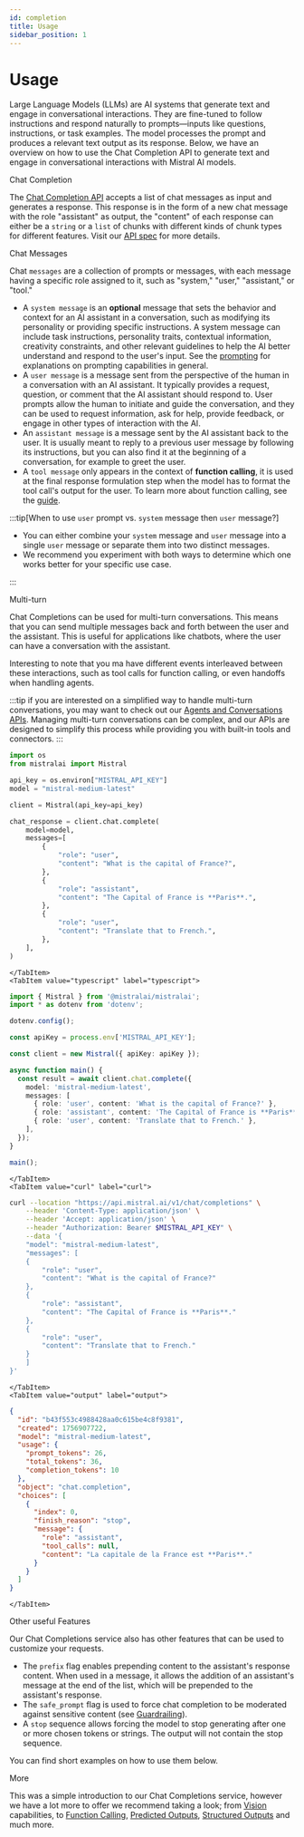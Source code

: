 ```yaml
---
id: completion
title: Usage
sidebar_position: 1
---
```




# Usage

Large Language Models (LLMs) are AI systems that generate text and engage in conversational interactions. They are fine-tuned to follow instructions and respond naturally to prompts—inputs like questions, instructions, or task examples. The model processes the prompt and produces a relevant text output as its response.
Below, we have an overview on how to use the Chat Completion API to generate text and engage in conversational interactions with Mistral AI models.

<SectionTab as="h1" sectionId="chat-completion">Chat Completion</SectionTab>

The [Chat Completion API](https://docs.mistral.ai/api/#tag/chat) accepts a list of chat messages as input and
generates a response. This response is in the form of a new chat message with
the role "assistant" as output, the "content" of each response can either be a `string` or a `list` of chunks with different kinds of chunk types for different features. Visit our [API spec](https://docs.mistral.ai/api) for more details.

<ExplorerTabs>
  <ExplorerTab value="non-streaming" label="Non-Streaming">
    <NonStreamingTab />
  </ExplorerTab>
  <ExplorerTab value="streaming" label="Streaming">
    <StreamingTab />
  </ExplorerTab>
</ExplorerTabs>

<SectionTab as="h2" variant="secondary" sectionId="chat-messages">Chat Messages</SectionTab>

Chat `messages` are a collection of prompts or messages, with each message having a specific role assigned to it, such as "system," "user," "assistant," or "tool."

- A `system message` is an **optional** message that sets the behavior and context for an AI assistant in a
  conversation, such as modifying its personality or providing specific instructions. A system message can
  include task instructions, personality traits, contextual information, creativity constraints, and other
  relevant guidelines to help the AI better understand and respond to the user's input. See the
  [prompting](prompting) for explanations on prompting capabilities in general.
- A `user message` is a message sent from the perspective of the human in a conversation with an AI assistant.
  It typically provides a request, question, or comment that the AI assistant should respond to. User prompts
  allow the human to initiate and guide the conversation, and they can be used to request information, ask for
  help, provide feedback, or engage in other types of interaction with the AI.
- An `assistant message` is a message sent by the AI assistant back to the user. It is usually meant to reply to a
  previous user message by following its instructions, but you can also find it at the beginning of a conversation,
  for example to greet the user.
- A `tool message` only appears in the context of **function calling**, it is used at the final response formulation
  step when the model has to format the tool call's output for the user. To learn more about function calling, see
  the [guide](./function_calling).

:::tip[When to use `user` prompt vs. `system` message then `user` message?]

- You can either combine your `system` message and `user` message into a single `user` message or separate them into two distinct messages.
- We recommend you experiment with both ways to determine which one works better for your specific use case.

:::

<SectionTab as="h1" sectionId="multi-turn">Multi-turn</SectionTab>

Chat Completions can be used for multi-turn conversations. This means that you can send multiple messages back and forth between the user and the assistant. This is useful for applications like chatbots, where the user can have a conversation with the assistant.

Interesting to note that you ma have different events interleaved between these interactions, such as tool calls for function calling, or even handoffs when handling agents.

:::tip
if you are interested on a simplified way to handle multi-turn conversations, you may want to check out our [Agents and Conversations APIs](../../agents/introduction). Managing multi-turn conversations can be complex, and our APIs are designed to simplify this process while providing you with built-in tools and connectors.
:::

<Tabs groupId="code">
    <TabItem value="python" label="python" default>

```python
import os
from mistralai import Mistral

api_key = os.environ["MISTRAL_API_KEY"]
model = "mistral-medium-latest"

client = Mistral(api_key=api_key)

chat_response = client.chat.complete(
    model=model,
    messages=[
        {
            "role": "user",
            "content": "What is the capital of France?",
        },
        {
            "role": "assistant",
            "content": "The Capital of France is **Paris**.",
        },
        {
            "role": "user",
            "content": "Translate that to French.",
        },
    ],
)
```

    </TabItem>
    <TabItem value="typescript" label="typescript">

```typescript
import { Mistral } from '@mistralai/mistralai';
import * as dotenv from 'dotenv';

dotenv.config();

const apiKey = process.env['MISTRAL_API_KEY'];

const client = new Mistral({ apiKey: apiKey });

async function main() {
  const result = await client.chat.complete({
    model: 'mistral-medium-latest',
    messages: [
      { role: 'user', content: 'What is the capital of France?' },
      { role: 'assistant', content: 'The Capital of France is **Paris**.' },
      { role: 'user', content: 'Translate that to French.' },
    ],
  });
}

main();
```

    </TabItem>
    <TabItem value="curl" label="curl">

```bash
curl --location "https://api.mistral.ai/v1/chat/completions" \
    --header 'Content-Type: application/json' \
    --header 'Accept: application/json' \
    --header "Authorization: Bearer $MISTRAL_API_KEY" \
    --data '{
    "model": "mistral-medium-latest",
    "messages": [
    {
        "role": "user",
        "content": "What is the capital of France?"
    },
    {
        "role": "assistant",
        "content": "The Capital of France is **Paris**."
    },
    {
        "role": "user",
        "content": "Translate that to French."
    }
    ]
}'
```

    </TabItem>
    <TabItem value="output" label="output">

```json
{
  "id": "b43f553c4988428aa0c615be4c8f9381",
  "created": 1756907722,
  "model": "mistral-medium-latest",
  "usage": {
    "prompt_tokens": 26,
    "total_tokens": 36,
    "completion_tokens": 10
  },
  "object": "chat.completion",
  "choices": [
    {
      "index": 0,
      "finish_reason": "stop",
      "message": {
        "role": "assistant",
        "tool_calls": null,
        "content": "La capitale de la France est **Paris**."
      }
    }
  ]
}
```

    </TabItem>

</Tabs>

<SectionTab as="h1" sectionId="other-useful-features">Other useful Features</SectionTab>

Our Chat Completions service also has other features that can be used to customize your requests.

- The `prefix` flag enables prepending content to the assistant's response content. When used in a message, it allows the addition of an assistant's message at the end of the list, which will be prepended to the assistant's response.
- The `safe_prompt` flag is used to force chat completion to be moderated against sensitive content (see [Guardrailing](./guardrailing)).
- A `stop` sequence allows forcing the model to stop generating after one or more chosen tokens or strings. The output will not contain the stop sequence.

You can find short examples on how to use them below.

<ExplorerTabs mode="close">
  <ExplorerTab value="prefix" label="Prefix">
    <PrefixTab />
  </ExplorerTab>
  <ExplorerTab value="safe_prompt" label="Safe Prompt">
    <SafePromptTab />
  </ExplorerTab>
  <ExplorerTab value="stop" label="Stop">
    <StopTab />
  </ExplorerTab>
</ExplorerTabs>

<SectionTab as="h1" sectionId="more">More</SectionTab>

This was a simple introduction to our Chat Completions service, however we have a lot more to offer we recommend taking a look; from [Vision](./vision) capabilities, to [Function Calling](./function-calling), [Predicted Outputs](./predicted-outputs), [Structured Outputs](./structured-output) and much more.